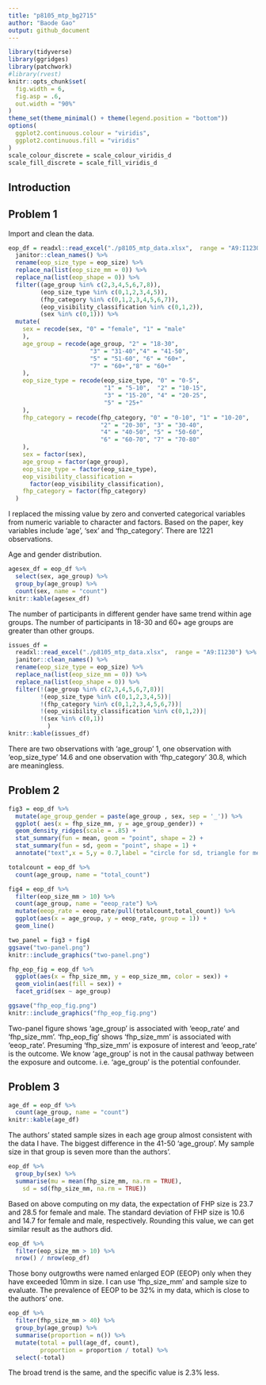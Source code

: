 ```yaml
---
title: "p8105_mtp_bg2715"
author: "Baode Gao"
output: github_document
---
```


```r
library(tidyverse)
library(ggridges)
library(patchwork)
#library(rvest)
knitr::opts_chunk$set(
  fig.width = 6,
  fig.asp = .6,
  out.width = "90%"
)
theme_set(theme_minimal() + theme(legend.position = "bottom"))
options(
  ggplot2.continuous.colour = "viridis",
  ggplot2.continuous.fill = "viridis"
)
scale_colour_discrete = scale_colour_viridis_d
scale_fill_discrete = scale_fill_viridis_d
```

## Introduction

## Problem 1
Import and clean the data.
```r
eop_df = readxl::read_excel("./p8105_mtp_data.xlsx",  range = "A9:I1230") %>%
  janitor::clean_names() %>%
  rename(eop_size_type = eop_size) %>%
  replace_na(list(eop_size_mm = 0)) %>%
  replace_na(list(eop_shape = 0)) %>%
  filter((age_group %in% c(2,3,4,5,6,7,8)),
         (eop_size_type %in% c(0,1,2,3,4,5)),
         (fhp_category %in% c(0,1,2,3,4,5,6,7)),
         (eop_visibility_classification %in% c(0,1,2)),
         (sex %in% c(0,1))) %>%
  mutate(
    sex = recode(sex, "0" = "female", "1" = "male"
    ),
    age_group = recode(age_group, "2" = "18-30",
                       "3" = "31-40","4" = "41-50",
                       "5" = "51-60", "6" = "60+", 
                       "7" = "60+","8" = "60+"
    ),
    eop_size_type = recode(eop_size_type, "0" = "0-5",
                           "1" = "5-10",  "2" = "10-15",
                           "3" = "15-20", "4" = "20-25",
                           "5" = "25+"
    ),
    fhp_category = recode(fhp_category, "0" = "0-10", "1" = "10-20",
                          "2" = "20-30", "3" = "30-40",
                          "4" = "40-50", "5" = "50-60",
                          "6" = "60-70", "7" = "70-80"
    ),
    sex = factor(sex),
    age_group = factor(age_group),
    eop_size_type = factor(eop_size_type),
    eop_visibility_classification =
      factor(eop_visibility_classification),
    fhp_category = factor(fhp_category)
  )


```
I replaced the missing value by zero and converted categorical variables from numeric variable to character and factors. Based on the paper, key variables include 'age', 'sex' and 'fhp_category'. There are 1221 observations.

Age and gender distribution.
```r
agesex_df = eop_df %>% 
  select(sex, age_group) %>% 
  group_by(age_group) %>% 
  count(sex, name = "count")
knitr::kable(agesex_df)
```
The number of participants in different gender have same trend within age groups. The number of participants in 18-30 and 60+ age groups are greater than other groups.
```r
issues_df = 
  readxl::read_excel("./p8105_mtp_data.xlsx",  range = "A9:I1230") %>%
  janitor::clean_names() %>%
  rename(eop_size_type = eop_size) %>%
  replace_na(list(eop_size_mm = 0)) %>%
  replace_na(list(eop_shape = 0)) %>%
  filter(!(age_group %in% c(2,3,4,5,6,7,8))|
         !(eop_size_type %in% c(0,1,2,3,4,5))|
         !(fhp_category %in% c(0,1,2,3,4,5,6,7))|
         !(eop_visibility_classification %in% c(0,1,2))|
         !(sex %in% c(0,1))
           )
knitr::kable(issues_df)
```
There are two observations with 'age_group' 1, one observation with 'eop_size_type' 14.6 and one observation with 'fhp_category' 30.8, which are meaningless. 

## Problem 2
```r
fig3 = eop_df %>% 
  mutate(age_group_gender = paste(age_group , sex, sep = '_')) %>%
  ggplot( aes(x = fhp_size_mm, y = age_group_gender)) + 
  geom_density_ridges(scale = .85) + 
  stat_summary(fun = mean, geom = "point", shape = 2) + 
  stat_summary(fun = sd, geom = "point", shape = 1) +
  annotate("text",x = 5,y = 0.7,label = "circle for sd, triangle for mean")

totalcount = eop_df %>% 
  count(age_group, name = "total_count")

fig4 = eop_df %>% 
  filter(eop_size_mm > 10) %>%
  count(age_group, name = "eeop_rate") %>%
  mutate(eeop_rate = eeop_rate/pull(totalcount,total_count)) %>%
  ggplot(aes(x = age_group, y = eeop_rate, group = 1)) +
  geom_line()

two_panel = fig3 + fig4
ggsave("two-panel.png")
knitr::include_graphics("two-panel.png")
```

```r
fhp_eop_fig = eop_df %>% 
  ggplot(aes(x = fhp_size_mm, y = eop_size_mm, color = sex)) +
  geom_violin(aes(fill = sex)) +
  facet_grid(sex ~ age_group)

ggsave("fhp_eop_fig.png")
knitr::include_graphics("fhp_eop_fig.png")
```

Two-panel figure shows 'age_group' is associated with 'eeop_rate' and 'fhp_size_mm'. 'fhp_eop_fig' shows 'fhp_size_mm' is associated with 'eeop_rate'. Presuming 'fhp_size_mm' is exposure of interest and 'eeop_rate' is the outcome. We know 'age_group' is not in the causal pathway between the exposure and outcome. i.e. 'age_group' is the potential confounder.

## Problem 3
```r
age_df = eop_df %>% 
  count(age_group, name = "count")
knitr::kable(age_df)
```
The authors’ stated sample sizes in each age group almost consistent with the data I have. The biggest difference in the 41-50 'age_group'. My sample size in that group is seven more than the authors'.

```r
eop_df %>% 
  group_by(sex) %>%
  summarise(mu = mean(fhp_size_mm, na.rm = TRUE),
    sd = sd(fhp_size_mm, na.rm = TRUE))
```
Based on above computing on my data, the expectation of FHP size is 23.7 and 28.5 for female and male. The standard deviation of FHP size is 10.6 and 14.7 for female and male, respectively. Rounding this value, we can get similar result as the authors did.

```r
eop_df %>% 
  filter(eop_size_mm > 10) %>%
  nrow() / nrow(eop_df)
```
Those bony outgrowths were named enlarged EOP (EEOP) only when they have exceeded 10mm in size. I can use 'fhp_size_mm' and sample size to evaluate. The prevalence of EEOP to be 32% in my data, which is close to the authors' one.

```r
eop_df %>% 
  filter(fhp_size_mm > 40) %>%
  group_by(age_group) %>%
  summarise(proportion = n()) %>%
  mutate(total = pull(age_df, count),
         proportion = proportion / total) %>%
  select(-total)
```
The broad trend is the same, and the specific value is 2.3% less.


